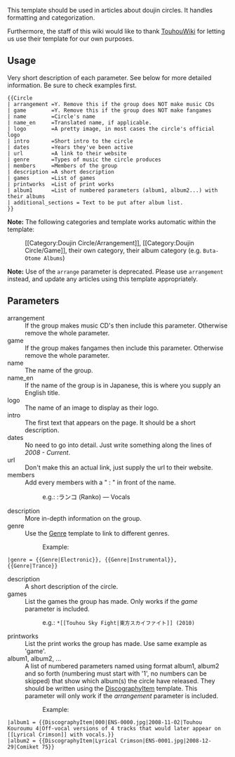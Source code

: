<noinclude>{{Documentation subpage}}</noinclude>
This template should be used in articles about doujin circles. It handles formatting and categorization.

Furthermore, the staff of this wiki would like to thank [http://en.touhouwiki.net/wiki/Touhou_Wiki TouhouWiki] for letting us use their template for our own purposes.

==Usage==
Very short description of each parameter. See below for more detailed information. Be sure to check examples first.
<pre>
{{Circle
| arrangement =Y. Remove this if the group does NOT make music CDs
| game        =Y. Remove this if the group does NOT make fangames
| name        =Circle's name
| name_en     =Translated name, if applicable.
| logo        =A pretty image, in most cases the circle's official logo
| intro       =Short intro to the circle
| dates       =Years they've been active
| url         =A link to their website
| genre       =Types of music the circle produces
| members     =Members of the group
| description =A short description
| games       =List of games
| printworks  =List of print works
| album1      =List of numbered parameters (album1, album2...) with their albums
| additional_sections = Text to be put after album list.
}}</pre>
'''Note:''' The following categories and template works automatic within the template:
:<nowiki>[[Category:Doujin Circle/Arrangement]]</nowiki>, <nowiki>[[Category:Doujin Circle/Game]]</nowiki>, their own category, their album category (e.g. <tt>Buta-Otome Albums</tt>)
'''Note:''' Use of the <tt>arrange</tt> parameter is deprecated. Please use <tt>arrangement</tt> instead, and update any articles using this template appropriately.

==Parameters==
; arrangement
: If the group makes music CD's then include this parameter. Otherwise remove the whole parameter.
; game
: If the group makes fangames then include this parameter. Otherwise remove the whole parameter.
; name
: The name of the group.
; name_en
: If the name of the group is in Japanese, this is where you supply an English title.
; logo
: The name of an image to display as their logo.
; intro
: The first text that appears on the page. It should be a short description.
; dates
: No need to go into detail. Just write something along the lines of ''2008 - Current''.
; url
: Don't make this an actual link, just supply the url to their website.
; members
: Add every members with a " : " in front of the name.
:: e.g.: <nowiki>:ランコ (Ranko) — Vocals</nowiki>
; description
: More in-depth information on the group.
; genre
: Use the [[Template:Genre|Genre]] template to link to different genres.
:: Example:
<pre>
|genre = {{Genre|Electronic}}, {{Genre|Instrumental}}, {{Genre|Trance}}
</pre>
; description
: A short description of the circle.
; games
: List the games the group has made. Only works if the ''game'' parameter is included.
:: e.g.: <tt><nowiki>*[[Touhou Sky Fight|東方スカイファイト]] (2010)</nowiki></tt>
; printworks
: List the print works the group has made. Use same example as 'game'.
; album1, album2, ...
: A list of numbered parameters named using format album1, album2 and so forth (numbering must start with '1', no numbers can be skipped) that show which album(s) the circle have released. They should be written using the [[Template:DiscographyItem|DiscographyItem]] template. This parameter will only work if the ''arrangement'' parameter is included.
:: Example:
<pre>
|album1 = {{DiscographyItem|000|ENS-0000.jpg|2008-11-02|Touhou Kouroumu 4|Off-vocal versions of 4 tracks that would later appear on [[Lyrical Crimson]] with vocals.}}
|album2 = {{DiscographyItem|Lyrical Crimson|ENS-0001.jpg|2008-12-29|Comiket 75}}
</pre>